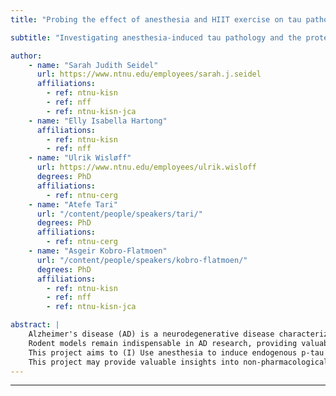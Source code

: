 ```yaml
---
title: "Probing the effect of anesthesia and HIIT exercise on tau pathology in Alzheimer's disease"

subtitle: "Investigating anesthesia-induced tau pathology and the protective effects of high-intensity interval training in rodent models."

author:
    - name: "Sarah Judith Seidel"
      url: https://www.ntnu.edu/employees/sarah.j.seidel
      affiliations:
        - ref: ntnu-kisn
        - ref: nff
        - ref: ntnu-kisn-jca
    - name: "Elly Isabella Hartong"
      affiliations:
        - ref: ntnu-kisn
        - ref: nff
    - name: "Ulrik Wisløff"
      url: https://www.ntnu.edu/employees/ulrik.wisloff
      degrees: PhD
      affiliations:
        - ref: ntnu-cerg
    - name: "Atefe Tari"
      url: "/content/people/speakers/tari/"
      degrees: PhD
      affiliations:
        - ref: ntnu-cerg
    - name: "Asgeir Kobro-Flatmoen"
      url: "/content/people/speakers/kobro-flatmoen/"
      degrees: PhD
      affiliations:
        - ref: ntnu-kisn
        - ref: nff
        - ref: ntnu-kisn-jca

abstract: |
    Alzheimer's disease (AD) is a neurodegenerative disease characterized by a set of progressively appearing pathologies. Accumulation of hyperphosphorylated tau (p-tau) and tau-derived tangles (NFTs) are major hallmarks of the disease. It has long been suspected that the accumulation of p-tau may begin already during the prodromal stages of AD, preceding overt cognitive decline. Preventative interventions during this early window may offer the greatest potential for disease modification.
    Rodent models remain indispensable in AD research, providing valuable insights into the complex mechanisms underlying the pathology. But a limitation with rodents is that they are largely resistant to formation of p-tau and NFTs. As a result, many have employed strategies to artificially express human and/or mutated forms of p-tau in rodent models. However, the insights gained from these approaches remain limited, as it has proven challenging to distinguish genuine disease-relevant mechanisms from artifacts caused by the overexpression of a foreign protein.
    This project aims to (I) Use anesthesia to induce endogenous p-tau in McGill-R-Thy1-APP transgenic rats and wild-type Wistar rats, and (II) investigate the effects of high-intensity interval training (HIIT) on such endogenous p-tau. HIIT interventions will be applied in both acute and chronic paradigms to assess their potential in mitigating p-tau and ameliorating cognitive deficits.
    This project may provide valuable insights into non-pharmacological strategies for preventing or slowing the development of AD, with implications for at-risk populations, including older adults exposed to repeated anesthesia.
---
```


***

<!-- <object data="/res/program.pdf" type="application/pdf" width="100%" height="600">
</object>  -->
